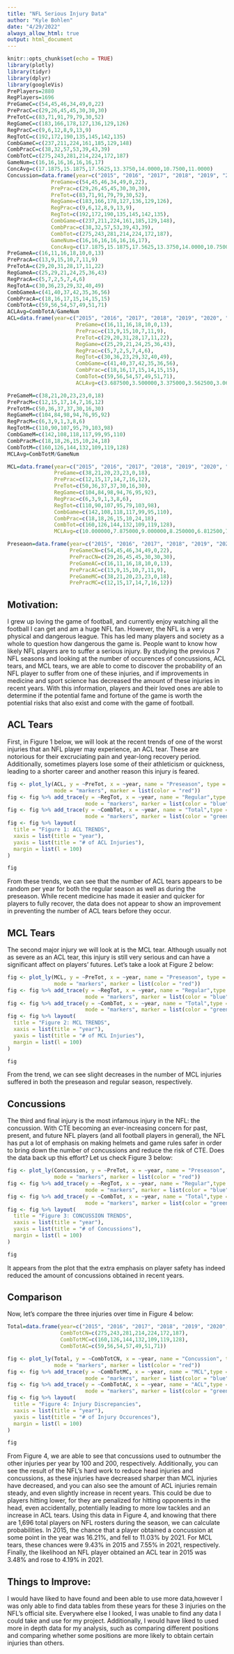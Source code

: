 ---
title: "NFL Serious Injury Data"
author: "Kyle Bohlen"
date: "4/29/2022"
always_allow_html: true
output: html_document
---


```{r setup, include=FALSE}
knitr::opts_chunk$set(echo = TRUE)
library(plotly)
library(tidyr)
library(dplyr)
library(googleVis)
PrePlayers=2880
RegPlayers=1696
PreGameC=c(54,45,46,34,49,0,22) 
PrePracC=c(29,26,45,45,30,30,30)
PreTotC=c(83,71,91,79,79,30,52)
RegGameC=c(183,166,178,127,136,129,126)
RegPracC=c(9,6,12,8,9,13,9)
RegTotC=c(192,172,190,135,145,142,135)
CombGameC=c(237,211,224,161,185,129,148)
CombPracC=c(38,32,57,53,39,43,39)
CombTotC=c(275,243,281,214,224,172,187)
GameNum=c(16,16,16,16,16,16,17)
ConcAvg=c(17.1875,15.1875,17.5625,13.3750,14.0000,10.7500,11.0000)
Concussion=data.frame(year=c("2015", "2016", "2017", "2018", "2019", "2020", "2021"), 
              PreGame=c(54,45,46,34,49,0,22), 
              PrePrac=c(29,26,45,45,30,30,30),
              PreTot=c(83,71,91,79,79,30,52),
              RegGame=c(183,166,178,127,136,129,126),
              RegPrac=c(9,6,12,8,9,13,9),
              RegTot=c(192,172,190,135,145,142,135),
              CombGame=c(237,211,224,161,185,129,148),
              CombPrac=c(38,32,57,53,39,43,39),
              CombTot=c(275,243,281,214,224,172,187),
              GameNum=c(16,16,16,16,16,16,17),
              ConcAvg=c(17.1875,15.1875,17.5625,13.3750,14.0000,10.7500,11.0000))
PreGameA=c(16,11,16,18,10,0,13)
PrePracA=c(13,9,15,10,7,11,9)
PreTotA=c(29,20,31,28,17,11,22)
RegGameA=c(25,29,21,24,25,36,43)
RegPracA=c(5,7,2,5,7,4,6)
RegTotA=c(30,36,23,29,32,40,49)
CombGameA=c(41,40,37,42,35,36,56)
CombPracA=c(18,16,17,15,14,15,15)
CombTotA=c(59,56,54,57,49,51,71)
ACLAvg=CombTotA/GameNum
ACL=data.frame(year=c("2015", "2016", "2017", "2018", "2019", "2020", "2021"), 
                      PreGame=c(16,11,16,18,10,0,13), 
                      PrePrac=c(13,9,15,10,7,11,9),
                      PreTot=c(29,20,31,28,17,11,22),
                      RegGame=c(25,29,21,24,25,36,43),
                      RegPrac=c(5,7,2,5,7,4,6),
                      RegTot=c(30,36,23,29,32,40,49),
                      CombGame=c(41,40,37,42,35,36,56),
                      CombPrac=c(18,16,17,15,14,15,15),
                      CombTot=c(59,56,54,57,49,51,71),
                      ACLAvg=c(3.687500,3.500000,3.375000,3.562500,3.062500,3.187500,4.176471))

PreGameM=c(38,21,20,23,23,0,18) 
PrePracM=c(12,15,17,14,7,16,12)
PreTotM=c(50,36,37,37,30,16,30)
RegGameM=c(104,84,98,94,76,95,92)
RegPracM=c(6,3,9,1,3,8,6)
RegTotM=c(110,90,107,95,79,103,98)
CombGameM=c(142,108,118,117,99,95,110)
CombPracM=c(18,18,26,15,10,24,18)
CombTotM=c(160,126,144,132,109,119,128)
MCLAvg=CombTotM/GameNum

MCL=data.frame(year=c("2015", "2016", "2017", "2018", "2019", "2020", "2021"), 
               PreGame=c(38,21,20,23,23,0,18), 
               PrePrac=c(12,15,17,14,7,16,12),
               PreTot=c(50,36,37,37,30,16,30),
               RegGame=c(104,84,98,94,76,95,92),
               RegPrac=c(6,3,9,1,3,8,6),
               RegTot=c(110,90,107,95,79,103,98),
               CombGame=c(142,108,118,117,99,95,110),
               CombPrac=c(18,18,26,15,10,24,18),
               CombTot=c(160,126,144,132,109,119,128),
               MCLAvg=c(10.000000,7.875000,9.000000,8.250000,6.812500,7.437500,7.529412))

Preseaon=data.frame(year=c("2015", "2016", "2017", "2018", "2019", "2020", "2021"),
                    PreGameCN=c(54,45,46,34,49,0,22), 
                    PrePracCN=c(29,26,45,45,30,30,30),
                    PreGameAC=c(16,11,16,18,10,0,13),
                    PrePracAC=c(13,9,15,10,7,11,9),
                    PreGameMC=c(38,21,20,23,23,0,18), 
                    PrePracMC=c(12,15,17,14,7,16,12))
```

## Motivation:

I grew up loving the game of football, and currently enjoy watching all the football I can get and am a huge NFL fan. However, the NFL is a very physical and dangerous league. This has led many players and society as a whole to question how dangerous the game is. People want to know how likely NFL players are to suffer a serious injury. By studying the previous 7 NFL seasons and looking at the number of occurences of concussions, ACL tears, and MCL tears, we are able to come to discover the probability of an NFL player to suffer from one of these injuries, and if improvements in medicine and sport science has decreased the amount of these injuries in recent years. With this information, players and their loved ones are able to determine if the potential fame and fortune of the game is worth the potential risks that also exist and come with the game of football. 

## ACL Tears
First, in Figure 1 below, we will look at the recent trends of one of the worst injuries that an NFL player may experience, an ACL tear. These are notorious for their excruciating pain and year-long recovery period. Additionally, sometimes players lose some of their athleticism or quickness, leading to a shorter career and another reason this injury is feared.
```{r ACL, echo=FALSE, message=FALSE}


fig <- plot_ly(ACL, y = ~PreTot, x = ~year, name = "Preseason", type = 'scatter',
               mode = "markers", marker = list(color = "red"))
fig <- fig %>% add_trace(y = ~RegTot, x = ~year, name = "Regular",type = 'scatter',
                         mode = "markers", marker = list(color = "blue"))
fig <- fig %>% add_trace(y = ~CombTot, x = ~year, name = "Total",type = 'scatter',
                         mode = "markers", marker = list(color = "green"))
fig <- fig %>% layout(
  title = "Figure 1: ACL TRENDS",
  xaxis = list(title = "year"),
  yaxis = list(title = "# of ACL Injuries"),
  margin = list(l = 100)
)

fig

```
From these trends, we can see that the number of ACL tears appears to be random per year for both the regular season as well as during the preseason. While recent medicine has made it easier and quicker for players to fully recover, the data does not appear to show an improvement in preventing the number of ACL tears before they occur. 

## MCL Tears
The second major injury we will look at is the MCL tear. Although usually not as severe as an ACL tear, this injury is still very serious and can have a significant affect on players' futures. Let's take a look at Figure 2 below:
```{r MCL, echo=FALSE}
fig <- plot_ly(MCL, y = ~PreTot, x = ~year, name = "Preseason", type = 'scatter',
               mode = "markers", marker = list(color = "red"))
fig <- fig %>% add_trace(y = ~RegTot, x = ~year, name = "Regular",type = 'scatter',
                         mode = "markers", marker = list(color = "blue"))
fig <- fig %>% add_trace(y = ~CombTot, x = ~year, name = "Total",type = 'scatter',
                         mode = "markers", marker = list(color = "green"))
fig <- fig %>% layout(
  title = "Figure 2: MCL TRENDS",
  xaxis = list(title = "year"),
  yaxis = list(title = "# of MCL Injuries"),
  margin = list(l = 100)
)

fig
```
From the trend, we can see slight decreases in the number of MCL injuries suffered in both the preseason and regular season, respectively.

## Concussions
The third and final injury is the most infamous injury in the NFL: the concussion. With CTE becoming an ever-increasing concern for past, present, and future NFL players (and all football players in general), the NFL has put a lot of emphasis on making helmets and game rules safer in order to bring down the number of concussions and reduce the risk of CTE. Does the data back up this effort? Let us check Figure 3 below:
```{r Concussions, echo=FALSE}
fig <- plot_ly(Concussion, y = ~PreTot, x = ~year, name = "Preseason", type = 'scatter',
               mode = "markers", marker = list(color = "red"))
fig <- fig %>% add_trace(y = ~RegTot, x = ~year, name = "Regular",type = 'scatter',
                         mode = "markers", marker = list(color = "blue"))
fig <- fig %>% add_trace(y = ~CombTot, x = ~year, name = "Total",type = 'scatter',
                         mode = "markers", marker = list(color = "green"))
fig <- fig %>% layout(
  title = "Figure 3: CONCUSSION TRENDS",
  xaxis = list(title = "year"),
  yaxis = list(title = "# of Concussions"),
  margin = list(l = 100)
)

fig
```
It appears from the plot that the extra emphasis on player safety has indeed reduced the amount of concussions obtained in recent years.

## Comparison

Now, let's compare the three injuries over time in Figure 4 below:
```{r Preseason, echo=FALSE}
Total=data.frame(year=c("2015", "2016", "2017", "2018", "2019", "2020", "2021"),
                 CombTotCN=c(275,243,281,214,224,172,187),
                 CombTotMC=c(160,126,144,132,109,119,128),
                 CombTotAC=c(59,56,54,57,49,51,71))

fig <- plot_ly(Total, y = ~CombTotCN, x = ~year, name = "Concussion", type = 'scatter',
               mode = "markers", marker = list(color = "red"))
fig <- fig %>% add_trace(y = ~CombTotMC, x = ~year, name = "MCL",type = 'scatter',
                         mode = "markers", marker = list(color = "blue"))
fig <- fig %>% add_trace(y = ~CombTotAC, x = ~year, name = "ACL",type = 'scatter',
                         mode = "markers", marker = list(color = "green"))
fig <- fig %>% layout(
  title = "Figure 4: Injury Discrepancies",
  xaxis = list(title = "year"),
  yaxis = list(title = "# of Injury Occurences"),
  margin = list(l = 100)
)

fig
```

From Figure 4, we are able to see that concussions used to outnumber the other injuries per year by 100 and 200, respectively. Additionally, you can see the result of the NFL's hard work to reduce head injuries and concussions, as these injuries have decreased sharper than MCL injuries have decreased, and you can also see the amount of ACL injuries remain steady, and even slightly increase in recent years. This could be due to players hitting lower, for they are penalized for hitting opponents in the head, even accidentally, potentially leading to more low tackles and an increase in ACL tears. Using this data in Figure 4, and knowing that there are 1,696 total players on NFL rosters during the season, we can calculate probabilities. In 2015, the chance that a player obtained a concussion at some point in the year was 16.21%, and fell to 11.03% by 2021. For MCL tears, these chances were 9.43% in 2015 and 7.55% in 2021, respectively. Finally, the likelihood an NFL player obtained an ACL tear in 2015 was 3.48% and rose to 4.19% in 2021. 

## Things to Improve:

I would have liked to have found and been able to use more data,however I was only able to find data tables from these years for these 3 injuries on the NFL's official site. Everywhere else I looked, I was unable to find any data I could take and use for my project. Additionally, I would have liked to used more in depth data for my analysis, such as comparing different positions and comparing whether some positions are more likely to obtain certain injuries than others. 
